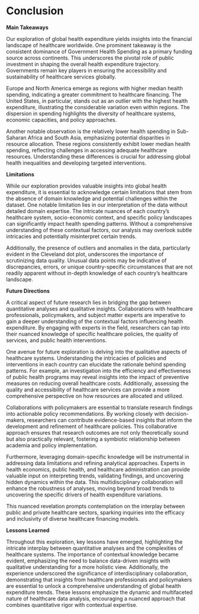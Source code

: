 # Conclusion

**Main Takeaways** 

Our exploration of global health expenditure yields insights into the financial landscape of healthcare worldwide. One prominent takeaway is the consistent dominance of Government Health Spending as a primary funding source across continents. This underscores the pivotal role of public investment in shaping the overall health expenditure trajectory. Governments remain key players in ensuring the accessibility and sustainability of healthcare services globally.

Europe and North America emerge as regions with higher median health spending, indicating a greater commitment to healthcare financing. The United States, in particular, stands out as an outlier with the highest health expenditure, illustrating the considerable variation even within regions. The dispersion in spending highlights the diversity of healthcare systems, economic capacities, and policy approaches.

Another notable observation is the relatively lower health spending in Sub-Saharan Africa and South Asia, emphasizing potential disparities in resource allocation. These regions consistently exhibit lower median health spending, reflecting challenges in accessing adequate healthcare resources. Understanding these differences is crucial for addressing global health inequalities and developing targeted interventions.

**Limitations**

While our exploration provides valuable insights into global health expenditure, it is essential to acknowledge certain limitations that stem from the absence of domain knowledge and potential challenges within the dataset. One notable limitation lies in our interpretation of the data without detailed domain expertise. The intricate nuances of each country's healthcare system, socio-economic context, and specific policy landscapes can significantly impact health spending patterns. Without a comprehensive understanding of these contextual factors, our analysis may overlook subtle intricacies and potentially misinterpret certain trends.

Additionally, the presence of outliers and anomalies in the data, particularly evident in the Cleveland dot plot, underscores the importance of scrutinizing data quality. Unusual data points may be indicative of discrepancies, errors, or unique country-specific circumstances that are not readily apparent without in-depth knowledge of each country's healthcare landscape.


**Future Directions**

A critical aspect of future research lies in bridging the gap between quantitative analyses and qualitative insights. Collaborations with healthcare professionals, policymakers, and subject matter experts are imperative to gain a deeper understanding of the contextual factors influencing health expenditure. By engaging with experts in the field, researchers can tap into their nuanced knowledge of specific healthcare policies, the quality of services, and public health interventions.

One avenue for future exploration is delving into the qualitative aspects of healthcare systems. Understanding the intricacies of policies and interventions in each country can elucidate the rationale behind spending patterns. For example, an investigation into the efficiency and effectiveness of public health programs may reveal insights into the impact of preventive measures on reducing overall healthcare costs. Additionally, assessing the quality and accessibility of healthcare services can provide a more comprehensive perspective on how resources are allocated and utilized.

Collaborations with policymakers are essential to translate research findings into actionable policy recommendations. By working closely with decision-makers, researchers can contribute evidence-based insights that inform the development and refinement of healthcare policies. This collaborative approach ensures that research outcomes are not only theoretically sound but also practically relevant, fostering a symbiotic relationship between academia and policy implementation.

Furthermore, leveraging domain-specific knowledge will be instrumental in addressing data limitations and refining analytical approaches. Experts in health economics, public health, and healthcare administration can provide valuable input on interpreting trends, validating findings, and uncovering hidden dynamics within the data. This multidisciplinary collaboration will enhance the robustness of analyses, moving beyond broad trends to uncovering the specific drivers of health expenditure variations.


This nuanced revelation prompts contemplation on the interplay between public and private healthcare sectors, sparking inquiries into the efficacy and inclusivity of diverse healthcare financing models.

**Lessons Learned**

Throughout this exploration, key lessons have emerged, highlighting the intricate interplay between quantitative analyses and the complexities of healthcare systems. The importance of contextual knowledge became evident, emphasizing the need to balance data-driven insights with qualitative understanding for a more holistic view. Additionally, the experience underscored the significance of interdisciplinary collaboration, demonstrating that insights from healthcare professionals and policymakers are essential to unlock a comprehensive understanding of global health expenditure trends. These lessons emphasize the dynamic and multifaceted nature of healthcare data analysis, encouraging a nuanced approach that combines quantitative rigor with contextual expertise.
